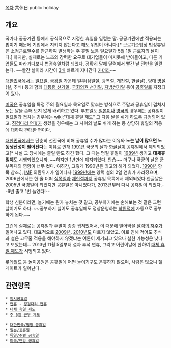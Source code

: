 [[목차]]
共休日
public holiday

== 개요 ==

국가나 공공기관 등에서 공식적으로 지정한 휴일을 일컫는 말. 공공기관에만 적용되는 법이기 때문에 기업에서 지키지 않는다고 해도 위법이 아니다.[* 근로기준법상 법정휴일은 소정근로일수를 만근하여 발생하는 주 휴일 보통 일요일과 5월 1일 근로자의 날이다.] 하지만, 실제로는 노조의 강력한 요구로 대기업들이 마지못해 받아들이고, 다른 기업들도 따라가다보니 법정휴일처럼 되었다. 정확히 말해 달력에서 빨간 날 전반을 일컫는다. ~~빨간 날이라 시간이 [[샤아 아즈나블|3배]] 빠르게 지나간다 [[카더라]]~~

[[대한민국]]에서는 [[일요일]], [[국경일]] 가운데 일부(삼일절, 광복절, 개천절, 한글날), 양대 [[명절]](설, 추석) 등과 함께 [[대통령 선거일]], [[국회의원 선거일]], [[지방선거일]] 등이 [[공휴일]]로 지정되어 있다.

[[미국]]은 공휴일을 특정 주의 월요일과 목요일로 맞추는 방식으로 주말과 공휴일이 겹쳐서 노는 날을 손해 보지 않게 배려하고 있다.  투표일도 [[일본]]이나 [[영국]]의 경우에는 공휴일이 일요일과 겹치는 경우에는 [[wiki:"대체 휴일 제도" 그 다음 날을 쉬게 하도록 규정]]되어 있고, [[징검다리 연휴]]가 생겼을 경우에는 그 사이의 날도 쉬게 하는 등 상당히 휴일의 적용에 대하여 관대한 편이다.

[[대한민국]]에서는 단순히 선진국에 비해 공휴일 수가 많다는 이유와 '''노는 날이 많으면 노동생산성이 떨어진다'''는 이유로 인해 [[1991년]] 국군의 날과 [[한글날]]이 공휴일에서 제외되었고[* 사실 그 당시에는 줄일 만도 하긴 했다. 그 때는 명절 휴일이 [[1989년]] 생기고 '''대체휴일제'''도 시행되었으니까. ~~하지만 1년만에 폐지되었다. 안습~~ 더구나 국군의 날은 군부독재의 영향이 너무 컸다. 여하간, 그렇게 1990년은 최고의 해가 되었다. [[1990년]] 항목 참조.], [[IMF]] 외환위기가 일어나자 [[1999년]]에는 양력 설의 2일 연휴가 사라졌으며, 2006년에서는 한 술 더떠 [[식목일]]과 [[제헌절]]까지 공휴일 목록에서 제외되었다.한글날은 2005년 국경일이 되었지만 공휴일은 아니었다가, 2013년부터 다시 공휴일이 되었다.--6번 줄고 1번 늘었다!--

학생 신분이라면, 놀기에는 뭔가 놓치는 것 같고, 공부하기에는 손해보는 것 같은 그런 날이기도 하다. ~~공부하기 싫어도 공휴일에도 정상운영하는 [[학원]]덕에 자동으로 공부하게 된다.~~

그런데 실제로는 공휴일과 주말이 종종 겹쳐있어서, 이 때문에 빌어먹을 [[달력의 저주]]가 일어나고 있다. 대표적으로 [[2009년]]. [[2010년]]도 다르지 않았고. 이로 인해 적어도 추석과 설은 고무줄 적용을 해야하지 않겠냐는 여론이 제기되고 있으나 실현 가능성은 낮다고 보았는데... 2013년 11월 5일부터 설과 추석 연휴, 그리고 어린이날에 한하여 [[대체 휴일 제도]]가 시행되고 있다.

[[롯데월드]] 등 놀이공원은 공휴일에 어떤 놀이기구도 운휴하지 않으며, 사람은 많으니 헬게이트가 일어난다.
== 관련항목 ==
 * [[임시공휴일]]
 * [[연휴]] - [[징검다리 연휴]]
 * [[대체 휴일 제도]]
 * [[주 5일 근무 제도]]

 * [[대한민국/법정 공휴일]]
 * [[일본/공휴일]]
 * [[독일/주별 공휴일]]
 * [[미국/연방 공휴일]]
